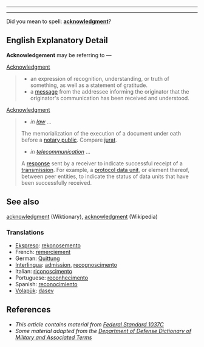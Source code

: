 ----
{{disambig}}
----
{{wikipedia}}
Did you mean to spell: '''[[acknowledgment]]'''?



==English Explanatory Detail== 
'''Acknowledgement''' may be referring to &mdash;

[[Acknowledgment]]
<blockquote>
*an expression of recognition, understanding, or truth of something, as well as a statement of gratitude.
*a [[message]] from the addressee informing the originator that the originator's communication has been received and understood.
</blockquote>
[[Acknowledgment]]
<blockquote>
*''in [[law]]'' &hellip;
The memorialization of the execution of a document under oath before a [[w:notary public|notary public]]. Compare [[jurat]]. 
*''in [[w:telecommunication|telecommunication]]'' &hellip;
A [[response]] sent by a receiver to indicate successful receipt of a [[w:transmission (telecommunications)|transmission]].  For example, a [[w:protocol data unit|protocol data unit]], or element thereof, between peer entities, to indicate the status of data units that have been successfully received.
</blockquote>

==See also== 
[[acknowledgment]] (Wiktionary), [[w:acknowledgment|acknowledgment]] (Wikipedia)
=== Translations === 
*[[Ekspreso]]: [[rekonosemento]]
*French: [[remerciement]] 
*German: [[Quittung]] 
*[[Interlingua]]: [[admission]], [[recognoscimento]] 
*Italian: [[riconoscimento]] 
*Portuguese: [[reconhecimento]] 
*Spanish: [[reconocimiento]]
*[[Volapük]]: [[dasev]]

==References== 
*''This article contains material from [[w:Federal Standard 1037C|Federal Standard 1037C]]''
*''Some material adapted from the [[w:Department of Defense Dictionary of Military and Associated Terms|Department of Defense Dictionary of Military and Associated Terms]]''